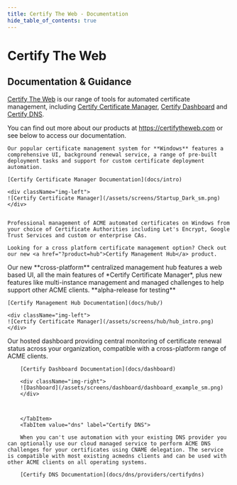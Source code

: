 ```yaml
---
title: Certify The Web - Documentation
hide_table_of_contents: true
---
```



# Certify The Web 
## Documentation & Guidance

[Certify The Web](https://certifytheweb.com) is our range of tools for automated certificate management, including [Certify Certificate Manager](docs/intro), [Certify Dashboard](docs/dashboard/) and [Certify DNS](docs/dns/providers/certifydns). 

You can find out more about our products at https://certifytheweb.com or see below to access our documentation.

<Tabs queryString="product">
  <TabItem value="ccm" label="Certify Certificate Manager" default>

    Our popular certificate management system for **Windows** features a comprehensive UI, background renewal service, a range of pre-built deployment tasks and support for custom certificate deployment automation. 
 
    [Certify Certificate Manager Documentation](docs/intro)

    <div className="img-left">
    ![Certify Certificate Manager](/assets/screens/Startup_Dark_sm.png)
    </div> 

  
    Professional management of ACME automated certificates on Windows from your choice of Certificate Authorities including Let's Encrypt, Google Trust Services and custom or enterprise CAs.

    Looking for a cross platform certificate management option? Check out our new <a href="?product=hub">Certify Management Hub</a> product.


  </TabItem>
    <TabItem value="hub" label="Certify Management Hub" default>
    Our new **cross-platform** centralized management hub features a web based UI, all the main features of *Certify Certificate Manager*, plus new features like multi-instance management and managed challenges to help support other ACME clients. **alpha-release for testing**

    [Certify Management Hub Documentation](docs/hub/)

    <div className="img-left">
    ![Certify Certificate Manager](/assets/screens/hub/hub_intro.png)
    </div> 
    
  </TabItem>
  <TabItem value="dashboard" label="Certify Dashboard">
     Our hosted dashboard providing central monitoring of certificate renewal status across your organization, compatible with a cross-platform range of ACME clients.

        [Certify Dashboard Documentation](docs/dashboard)

        <div className="img-right">
        ![Dashboard](/assets/screens/dashboard/dashboard_example_sm.png)
        </div>

      
        
        </TabItem>
        <TabItem value="dns" label="Certify DNS">
   
        When you can't use automation with your existing DNS provider you can optionally use our cloud managed service to perform ACME DNS challenges for your certificates using CNAME delegation. The service is compatible with most existing acmedns clients and can be used with other ACME clients on all operating systems.

        [Certify DNS Documentation](docs/dns/providers/certifydns)

  </TabItem>
</Tabs>



